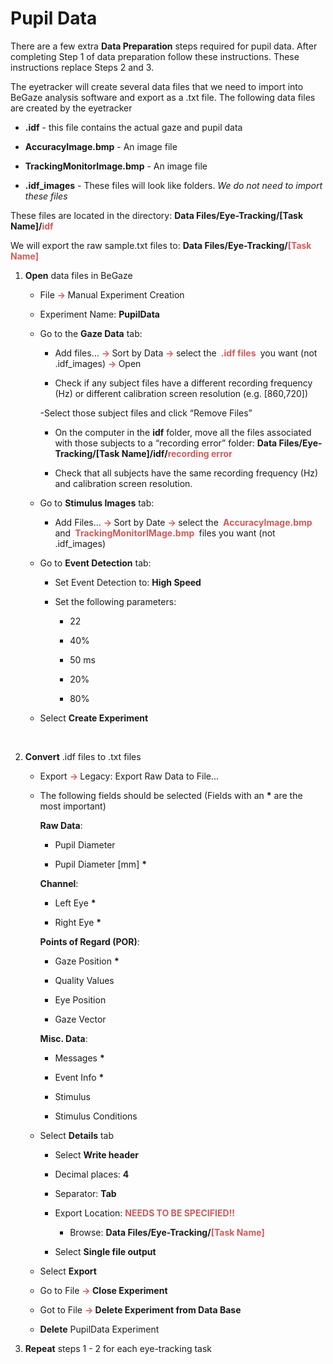 # Pupil Data

There are a few extra **Data Preparation** steps required for pupil data. After completing Step 1 of data preparation follow these instructions. These instructions replace Steps 2 and 3.

The eyetracker will create several data files that we need to import into BeGaze analysis software and export as a .txt file. The following data files are created by the eyetracker 

- **.idf** - this file contains the actual gaze and pupil data

- **AccuracyImage.bmp** - An image file

- **TrackingMonitorImage.bmp** - An image file

- **.idf_images** - These files will look like folders. *We do not need to import these files*

These files are located in the directory: **Data Files/Eye-Tracking/[Task Name]/<span style="color: IndianRed">idf</span>**

We will export the raw sample.txt files to: **Data Files/Eye-Tracking/<span style="color: IndianRed">[Task Name]</span>**

1. **Open** data files in BeGaze

    - File **<span style="color: IndianRed"> -> </span>** Manual Experiment Creation
    
    - Experiment Name: **PupilData**
    
    - Go to the **Gaze Data** tab:
    
        - Add files… **<span style="color: IndianRed"> -> </span>** Sort by Data **<span style="color: IndianRed"> -> </span>** select the **<span style="color: IndianRed"> .idf files </span>** you want (not .idf_images) **<span style="color: IndianRed"> -> </span>** Open
        
        - Check if any subject files have a different recording frequency (Hz) or different calibration screen resolution (e.g. [860,720])
        
        -Select those subject files and click “Remove Files”
        
        - On the computer in the **idf** folder, move all the files associated with those subjects to a “recording error” folder: **Data Files/Eye-Tracking/[Task Name]/idf/<span style="color: IndianRed">recording error</span>** 
        
        - Check that all subjects have the same recording frequency (Hz) and calibration screen resolution.


    - Go to **Stimulus Images** tab:
    
        - Add Files… **<span style="color: IndianRed"> -> </span>** Sort by Date **<span style="color: IndianRed"> -> </span>** select the **<span style="color: IndianRed"> AccuracyImage.bmp </span>** and **<span style="color: IndianRed"> TrackingMonitorIMage.bmp </span>** files you want (not .idf_images)


    - Go to **Event Detection** tab:
    
        - Set Event Detection to: **High Speed**
        
        - Set the following parameters:
        
            - 22
            
            - 40%
            
            - 50 ms
            
            - 20%
            
            - 80%
            
    - Select **Create Experiment**

<br>
    
2. **Convert** .idf files to .txt files

    - Export **<span style="color: IndianRed"> -> </span>** Legacy: Export Raw Data to File...
    
    - The following fields should be selected (Fields with an __\*__ are the most important)
    
        **Raw Data**:
        
        - Pupil Diameter
        
        - Pupil Diameter [mm] __\*__ 
        
        **Channel**:
        
        - Left Eye __\*__
        
        - Right Eye __\*__
        
        **Points of Regard (POR)**:
        
        - Gaze Position __\*__
        
        - Quality Values
        
        - Eye Position
        
        - Gaze Vector
        
        **Misc. Data**:
        
        - Messages __\*__
        
        - Event Info __\*__
        
        - Stimulus
        
        - Stimulus Conditions
        
    - Select **Details** tab
    
        - Select **Write header**
        
        - Decimal places: **4**
        
        - Separator: **Tab**
        
        - Export Location:  **<span style="color: IndianRed"> NEEDS TO BE SPECIFIED!! </span>**
        
            - Browse: **Data Files/Eye-Tracking/<span style="color: IndianRed">[Task Name]</span>**
            
        - Select **Single file output**
        
    - Select **Export**
    
    - Go to File **<span style="color: IndianRed"> -> </span>** **Close Experiment**
    
    - Got to File **<span style="color: IndianRed"> -> </span>** **Delete Experiment from Data Base**
    
    - **Delete** PupilData Experiment
    
3. **Repeat** steps 1 - 2 for each eye-tracking task

